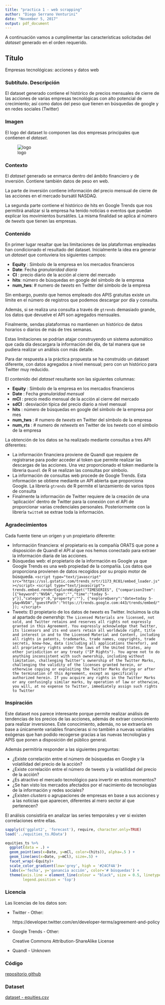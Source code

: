 ```yaml
---
title: "practica 1 - web scrapping"
author: "Diego Serrano Venturini"
date: "November 5, 2017"
output: pdf_document
---
```


A continuación vamos a cumplimentar las características solicitadas del *dataset* generado en el orden requerido.

## Título

Empresas tecnológicas: acciones y datos web

### Subtítulo. Descripción

El dataset generado contiene el histórico de precios mensuales de cierre de las acciones de varias empresas tecnológicas con alto potencial de crecimiento; así como datos del peso que tienen en búsquedas de google y en redes sociales (Twitter)

### Imagen

El logo del dataset lo componen las dos empresas principales que contienen el *dataset.*

![logo](./logo.png)

### Contexto

El *dataset* generado se enmarca dentro del ámbito financiero y de inversión. Contiene también datos de peso en web. 

La parte de inversión contiene información del precio mensual de cierre de las acciones en el mercado bursátil NASDAQ. 

La segunda parte contiene el histórico de hits en Google Trends que nos permitirá analizar si la empresa ha tenido noticias o eventos que puedan explicar los movimientos bursátiles. La misma finalidad se aplica al número de *tweets* que tienen las empresas.

### Contenido

En primer lugar resaltar que las limitaciones de las plataformas empleadas han condicionado el resultado del dataset. Inicialmente la idea era generar un *dataset* que contuviera los siguientes campos:

- **Equity** : Símbolo de la empresa en los mercados financieros
- **Date**: Fecha *granularidad diaria*
- **Cl** : precio diario de la acción al cierre del mercado 
- **hits**: número de búsquedas en google del símbolo de la empresa
- **num_tws**:  # numero de *tweets* en Twitter del símbolo de la empresa

Sin embargo, puesto que hemos empleado dos APIS gratuitas existe un límite en el número de registros que podemos descargar por día y consulta. 

Además, si se realiza una consulta a través de `gtrends` demasiado grande, los datos que devuelve el API son agregados mensuales. 

Finalmente, sendas plataformas no mantienen un histórico de datos horarios o diarios de más de tres semanas.

Estas limitaciones se podrían atajar construyendo un sistema automático que cada día descargara la información del día, de tal manera que se pudiera realizar un análisis con más detalle.

Para dar respuesta a la práctica propuesta se ha construido un dataset diferente, con datos agregados a nivel mensual; pero con un histórico para Twitter muy reducido.

El contenido del *dataset* resultante son las siguientes columnas:

- **Equity**  : Símbolo de la empresa en los mercados financieros
- **Date**    : Fecha *granularidad mensual*
- **mCl**     : precio medio mensual de la acción al cierre del mercado 
- **sdCl**    : desviación típica del precio diario a nivel mensual 
- **hits**    : número de búsquedas en google del símbolo de la empresa por mes
- **num_tws** :  # numero de *tweets* en Twitter del símbolo de la empresa
- **num_rts** :  # numero de *retweets* en Twitter de los *tweets* con el símbolo de la empresa

La obtención de los datos se ha realizado mediante consultas a tres API diferentes:

- La información financiera proviene de Quandl que requiere de registrarse para poder acceder al token que permite realizar las descargas de las acciones. Una vez proporcionado el token mediante la libreria `Quandl` de R se realizan las consultas por símbolo.
- La información de consultas web procede de Google Trends. Esta información se obtiene mediante un API abierta que proporciona Google. La librería `gtrends` de R permite el lanzamiento de varios tipos de consulta
- Finalmente la información de Twitter requiere de la creación de una 'aplicación' dentro de Twitter para la conexión con el API de proporcionar varias credenciales personales. Posteriormente con la librería `twitteR` se extrae toda la información.

### Agradecimientos

Cada fuente tiene un origen y un propietario diferente:

- Información financiera: el propietario es la compañía ORATS que pone a disposición de Quandl el API al que nos hemos conectado para extraer la información diaria de las acciones.  
- Búsquedas web: el propietario de la información es Google ya que Google Trends es una web propiedad de la compañía. Los datos que proporciona provienen de datos recogidos por su propio motor de búsqueda. `<script type="text/javascript" src="https://ssl.gstatic.com/trends_nrtr/1173_RC01/embed_loader.js"></script> <script type="text/javascript"> trends.embed.renderExploreWidget("TIMESERIES", {"comparisonItem":[{"keyword":"NVDA","geo":"","time":"today 5-y"}],"category":0,"property":""}, {"exploreQuery":"date=today 5-y&q=NVDA","guestPath":"https://trends.google.com:443/trends/embed/"}); </script> `
- Tweets: El propietario de los datos de *tweets* es Twitter. Incluimos la cita al apartado de *ownership*: `The Licensed Materials are licensed, not sold, and Twitter retains and reserves all rights not expressly granted in this Agreement. You expressly acknowledge that Twitter, its licensors and its end users retain all worldwide right, title and interest in and to the Licensed Material and Content, including all rights in patents, trademarks, trade names, copyrights, trade secrets, know-how, data (including all applications therefor), and all proprietary rights under the laws of the United States, any other jurisdiction or any treaty ("IP Rights"). You agree not to do anything inconsistent with such ownership, including without limitation, challenging Twitter’s ownership of the Twitter Marks, challenging the validity of the licenses granted herein, or otherwise copying or exploiting the Twitter Marks during or after the termination of this Agreement, except as specifically authorized herein. If you acquire any rights in the Twitter Marks or any confusingly similar marks, by operation of law or otherwise, you will, at no expense to Twitter, immediately assign such rights to Twitter`

### Inspiración

Este dataset nos parece interesante porque permite realizar análisis de tendencias de los precios de las acciones, además de extraer conocimiento para realizar inversiones. Este conocimiento, además, no se extraería en base a únicamente variables financieras si no también a nuevas variables exógenas que han podido recogerse gracias a las nuevas tecnologías y APIS que ponen a disposición del público general.

Además permitiría responder a las siguientes preguntas:

- ¿Existe correlación entre el número de búsquedas en Google y la volatilidad del precio de la acción?
- ¿Existe correlación entre el número de tweets y la volatilidad del precio de la acción?
- ¿Es atractivo el mercado tecnológico para invertir en estos momentos?
- ¿Se han visto los mercados afectados por el nacimiento de tecnologías de la información y redes sociales?
- ¿Existen *clusters* o agrupaciones de empresas en base a sus acciones y a las noticias que aparecen, diferentes al mero sector al que pertenecen?

El análisis consistiría en analizar las series temporales y ver si existen correlaciones entre ellas.

```r
sapply(c('ggplot2', 'forecast'), require, character.only=TRUE)
load('../equities_ts.RData')

```

```r
equities_ts %>% 
  ggplot(data = .) + 
  geom_point(aes(x=Date, y=mCl, color=(hits)), alpha=.5 ) + 
  geom_line(aes(x=Date, y=mCl), size=.5) + 
  facet_wrap(~Equity)+
  scale_color_gradient(low='grey', high = '#24CF4A')+
  labs(x='fecha', y='ganancia acción', color='# búsquedas') + 
  theme(axis.line = element_line(colour = "black", size = 0.5, linetype = "dashed"),
        legend.position = 'top')

```

### Licencia

Las licencias de los datos son:

- Twitter - Other:
  
    https://developer.twitter.com/en/developer-terms/agreement-and-policy

- Google Trends - Other:

    Creative Commons Attribution-ShareAlike License
    
- Quandl - Unknown

### Código

[repositorio github](https://github.com/DiegoSerranoVenturini/tipologia_ciclo_vidas_uoc)

### Dataset

[dataset - equities.csv](https://github.com/DiegoSerranoVenturini/tipologia_ciclo_vidas_uoc/equities.csv)